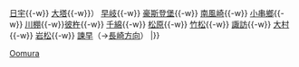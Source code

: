 {{鐵道路線|
| 模板名稱 = 大村線
| 名稱 = [[File:JR logo (kyushu).svg|25px|九州旅客鐵道|link=九州旅客鐵道]] [[大村線]]
| 代表色 = #0095d9
| 背景顏色 = #FFFFFF 
| 車站列表 = （[[佐世保站|佐世保]]{{-w}} [[日宇站|日宇]]{{-w}} [[大塔站 (日本)|大塔]]{{-w}}） [[早岐站|早岐]]{{-w}} [[豪斯登堡站|豪斯登堡]]{{-w}} [[南風崎站|南風崎]]{{-w}} [[小串鄉站|小串鄉]]{{-w}} [[川棚站|川棚]]{{-w}}[[彼杵站|彼杵]]{{-w}} [[千綿站|千綿]]{{-w}} [[松原站 (長崎縣)|松原]]{{-w}} [[竹松站|竹松]]{{-w}} [[諏訪站|諏訪]]{{-w}} [[大村站 (長崎縣)|大村]]<!--{{-w}} [[久原站 (長崎縣)|久原]]-->{{-w}} [[岩松站|岩松]]{{-w}} [[諫早站|諫早]]（→[[Template:長崎本線|長崎方向]]）
|}}<noinclude>
[[Category:九州旅客鐵道路線模板|Oomura]]
</noinclude>